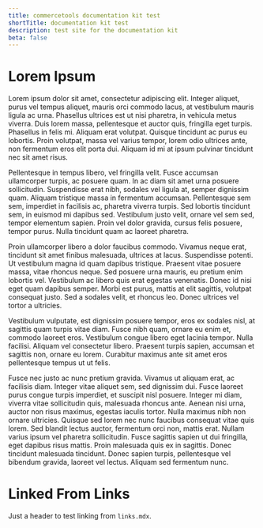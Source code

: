 ```yaml
---
title: commercetools documentation kit test
shortTitle: documentation kit test
description: test site for the documentation kit
beta: false
---
```


# Lorem Ipsum

Lorem ipsum dolor sit amet, consectetur adipiscing elit. Integer aliquet, purus vel tempus aliquet, mauris orci commodo lacus, at vestibulum mauris ligula ac urna. Phasellus ultrices est ut nisi pharetra, in vehicula metus viverra. Duis lorem massa, pellentesque et auctor quis, fringilla eget turpis. Phasellus in felis mi. Aliquam erat volutpat. Quisque tincidunt ac purus eu lobortis. Proin volutpat, massa vel varius tempor, lorem odio ultrices ante, non fermentum eros elit porta dui. Aliquam id mi at ipsum pulvinar tincidunt nec sit amet risus.

Pellentesque in tempus libero, vel fringilla velit. Fusce accumsan ullamcorper turpis, ac posuere quam. In ac diam sit amet urna posuere sollicitudin. Suspendisse erat nibh, sodales vel ligula at, semper dignissim quam. Aliquam tristique massa in fermentum accumsan. Pellentesque sem sem, imperdiet in facilisis ac, pharetra viverra turpis. Sed lobortis tincidunt sem, in euismod mi dapibus sed. Vestibulum justo velit, ornare vel sem sed, tempor elementum sapien. Proin vel dolor gravida, cursus felis posuere, tempor purus. Nulla tincidunt quam ac laoreet pharetra.

Proin ullamcorper libero a dolor faucibus commodo. Vivamus neque erat, tincidunt sit amet finibus malesuada, ultrices at lacus. Suspendisse potenti. Ut vestibulum magna id quam dapibus tristique. Praesent vitae posuere massa, vitae rhoncus neque. Sed posuere urna mauris, eu pretium enim lobortis vel. Vestibulum ac libero quis erat egestas venenatis. Donec id nisi eget quam dapibus semper. Morbi est purus, mattis at elit sagittis, volutpat consequat justo. Sed a sodales velit, et rhoncus leo. Donec ultrices vel tortor a ultricies.

Vestibulum vulputate, est dignissim posuere tempor, eros ex sodales nisl, at sagittis quam turpis vitae diam. Fusce nibh quam, ornare eu enim et, commodo laoreet eros. Vestibulum congue libero eget lacinia tempor. Nulla facilisi. Aliquam vel consectetur libero. Praesent turpis sapien, accumsan et sagittis non, ornare eu lorem. Curabitur maximus ante sit amet eros pellentesque tempus ut ut felis.

Fusce nec justo ac nunc pretium gravida. Vivamus ut aliquam erat, ac facilisis diam. Integer vitae aliquet sem, sed dignissim dui. Fusce laoreet purus congue turpis imperdiet, et suscipit nisl posuere. Integer mi diam, viverra vitae sollicitudin quis, malesuada rhoncus ante. Aenean nisi urna, auctor non risus maximus, egestas iaculis tortor. Nulla maximus nibh non ornare ultricies. Quisque sed lorem nec nunc faucibus consequat vitae quis lorem. Sed blandit lectus auctor, fermentum orci non, mattis erat. Nullam varius ipsum vel pharetra sollicitudin. Fusce sagittis sapien ut dui fringilla, eget dapibus risus mattis. Proin malesuada quis ex in sagittis. Donec tincidunt malesuada tincidunt. Donec sapien turpis, pellentesque vel bibendum gravida, laoreet vel lectus. Aliquam sed fermentum nunc.

# Linked From Links

Just a header to test linking from `links.mdx`.
